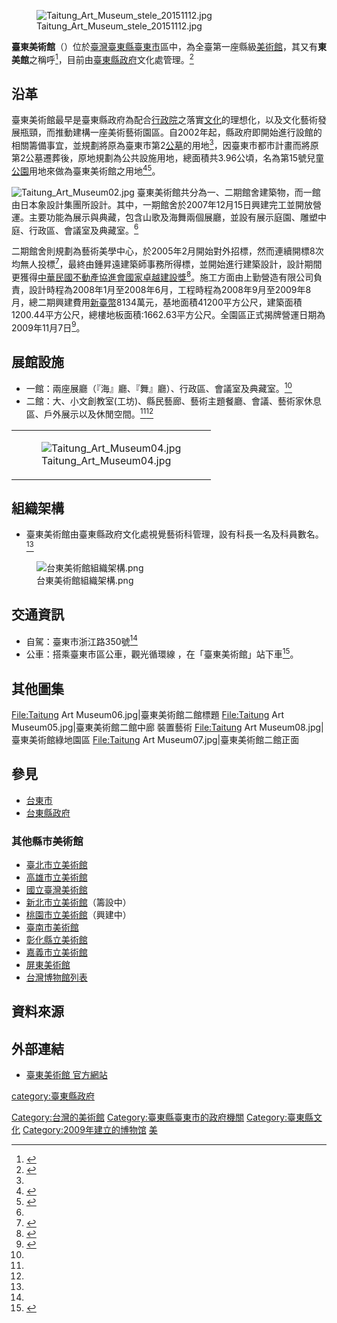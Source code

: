 {{Infobox Museum
 |name        = 臺東美術館
 |logo        = Taitung Art Museum logo.svg
 |logosize    = 240px
 |image       = Taitung Art Museum03.jpg
 |image_caption = 臺東美術館二館
 |logo_caption= 臺東美術館館徽
 |established = 2009年11月7日
 |location    = {{ROC-TW}}<br>[[臺東縣|臺東縣]][[臺東市|臺東市]]浙江路350號
 | coordinates= {{Coord|22.764828550938994|121.14991469630455|type:landmark_dim:1000_source:GoogleMaps|display=title,inline}}
 |type        = 公立，藝術博物館、兒童美術館
 |visitors    = 34,980人次（2013年度）<ref name="臺東美術館"/>
 |website     = {{URL|https://tm.ccl.ttct.edu.tw/}}
}}
[[File:Taitung_Art_Museum_stele_20151112.jpg|thumb]]

'''臺東美術館'''（{{lang-en|Taitung Art Museum}}）位於[[臺灣|臺灣]][[臺東縣|臺東縣]][[臺東市|臺東市]]區中，為全臺第一座縣級[[美術館|美術館]]，其又有'''東美館'''之稱呼<ref name="東美館">{{cite web|language=zh-tw|url=http://news.ltn.com.tw/news/local/paper/917618|title=〈南部〉台東美術館擺脫漆黑 標租規定夜間須營業|author=黃明堂|publisher=自由時報|date=2015-09-22|accessdate=2015-11-11|archive-date=2015-10-26|archive-url=https://web.archive.org/web/20151026002939/http://news.ltn.com.tw/news/local/paper/917618|dead-url=no}}</ref>，目前由[[臺東縣政府|臺東縣政府]]文化處管理。<ref name="官網">{{cite web|language=zh-tw|url=http://tm.ccl.ttct.edu.tw/Archive?uid=3|title=台東美術館|author=|publisher=台東美術館|date=|accessdate=2015-11-11|archive-date=2016-03-04|archive-url=https://web.archive.org/web/20160304141341/http://tm.ccl.ttct.edu.tw/Archive?uid=3|dead-url=no}}</ref>

== 沿革 ==
臺東美術館最早是臺東縣政府為配合[[行政院|行政院]]之落實[[文化|文化]]的理想化，以及文化藝術發展瓶頸，而推動建構一座美術藝術園區。自2002年起，縣政府即開始進行設館的相關籌備事宜，並規劃將原為臺東市第2[[公墓|公墓]]的用地<ref name="東美館"/>，因臺東市都市計畫而將原第2公墓遷葬後，原地規劃為公共設施用地，總面積共3.96公頃，名為第15號兒童[[公園|公園]]用地來做為臺東美術館之用地<ref name="臺東美術館">{{cite web|language=zh-tw|url=http://superspace.moc.gov.tw/hall/local_culture_page.aspx?oid=2bf49b97-e630-46cc-89f3-2aedd8b8e252|title=臺東美術館|author=|publisher=行政院文化部地方文化館|date=|accessdate=2015-11-11}}{{Dead link|date=2019年11月 |bot=InternetArchiveBot |fix-attempted=yes }}</ref><ref name="萬靈堂">{{cite web|language=zh-tw|url=http://history.n.yam.com/taiwanhot/place/20120613/20120613541055.html?select=http://n.yam.com/taiwanhot/place/20120630/20120630591941.html|title=台東美術館旁萬靈堂　議會研議就地合法|author=盧文欽|publisher=蕃薯藤新聞|date=2012-06-13|accessdate=2015-11-11}}</ref>。

[[File:Taitung_Art_Museum02.jpg|thumb]]
臺東美術館共分為一、二期館舍建築物，而一館由日本象設計集團所設計。其中，一期館舍於2007年12月15日興建完工並開放營運。主要功能為展示與典藏，包含山歌及海舞兩個展廳，並設有展示庭園、雕塑中庭、行政區、會議室及典藏室。<ref name="臺東美術館"/>

二期館舍則規劃為藝術美學中心，於2005年2月開始對外招標，然而連續開標8次均無人投標<ref name="投標">{{cite web|language=zh-tw|url=http://news.tvbs.com.tw/old-news.html?nid=428806|title=好兄弟擋路？台東美術館流標|author=劉錦源|publisher=TVBS|date=2005-09-03|accessdate=2015-11-11|archive-date=2016-03-04|archive-url=https://web.archive.org/web/20160304190859/http://news.tvbs.com.tw/old-news.html?nid=428806|dead-url=no}}</ref>，最終由鍾昇遠建築師事務所得標，並開始進行建築設計，設計期間更獲得[[中華民國不動產協進會|中華民國不動產協進會]][[國家卓越建設獎|國家卓越建設獎]]<ref name="獲獎">{{cite web|language=zh-tw|url=http://srdc.org.tw/iic/news_detial.php?bulletin=1&bbsId=625|title=建築師鍾昇遠設計 台東美術館二期工程 獲國家卓越建設獎|author=|publisher=財團法人石材暨資源產業研究發展中心|date=2012-07-04|accessdate=2015-11-11|archive-date=2016-03-04|archive-url=https://web.archive.org/web/20160304203955/http://srdc.org.tw/iic/news_detial.php?bulletin=1&bbsId=625|dead-url=no}}</ref>。施工方面由上勤營造有限公司負責，設計時程為2008年1月至2008年6月，工程時程為2008年9月至2009年8月，總二期興建費用[[新臺幣|新臺幣]]8134萬元，基地面積41200平方公尺，建築面積1200.44平方公尺，總樓地板面積:1662.63平方公尺。全園區正式揭牌營運日期為2009年11月7日<ref name="二期">{{cite web|language=zh-tw|url=http://solomo.xinmedia.com/archi/16163-csyarch|title=鍾昇遠-臺東美術館新建二期-藝術美學中心興建工程|author=鍾昇遠|publisher=鍾昇遠建築師事務所|date=|accessdate=2015-11-11|archive-date=2016-03-04|archive-url=https://web.archive.org/web/20160304100905/http://solomo.xinmedia.com/archi/16163-csyarch|dead-url=no}}</ref>。

== 展館設施 ==
* 一館：兩座展廳（『海』廳、『舞』廳）、行政區、會議室及典藏室。<ref name="官網"/>
* 二館：大、小文創教室(工坊)、縣民藝廊、藝術主題餐廳、會議、藝術家休息區、戶外展示以及休閒空間。<ref name="二期"/><ref name="官網"/>
{|
|[[File:Taitung_Art_Museum04.jpg|center]]
|}

== 組織架構 ==
* 臺東美術館由臺東縣政府文化處視覺藝術科管理，設有科長一名及科員數名。<ref name="官網"/>
[[File:台東美術館組織架構.png|center]]

== 交通資訊 ==
* 自駕：臺東市浙江路350號<ref name="官網"/>
* 公車：搭乘臺東市區公車，觀光循環線 ，在「臺東美術館」站下車<ref name="公車">{{cite web|language=zh-tw|url=http://www.ksbus.com.tw/Puyuma/Puyuma.html|title=普悠瑪客運 乘車資訊|author=|publisher=普悠瑪客運|date=|accessdate=2015-11-11|archive-date=2015-09-26|archive-url=https://web.archive.org/web/20150926132147/http://www.ksbus.com.tw/Puyuma/Puyuma.html|dead-url=no}}</ref>。

== 其他圖集 ==
<gallery mode="packed-hover" heights="175px">
File:Taitung Art Museum06.jpg|臺東美術館二館標題
File:Taitung Art Museum05.jpg|臺東美術館二館中廊 裝置藝術
File:Taitung Art Museum08.jpg|臺東美術館綠地園區
File:Taitung Art Museum07.jpg|臺東美術館二館正面
</gallery>

== 參見 ==
* [[台東市|台東市]]
* [[台東縣政府|台東縣政府]]
=== 其他縣市美術館 ===
* [[臺北市立美術館|臺北市立美術館]]
* [[高雄市立美術館|高雄市立美術館]]
* [[國立臺灣美術館|國立臺灣美術館]]
* [[新北市立美術館|新北市立美術館]]（籌設中）
* [[桃園市立美術館|桃園市立美術館]]（興建中）
* [[臺南市美術館|臺南市美術館]]
* [[彰化縣立美術館|彰化縣立美術館]]
* [[嘉義市立美術館|嘉義市立美術館]]
* [[屏東美術館|屏東美術館]]
* [[台灣博物館列表|台灣博物館列表]]

== 資料來源 ==
{{reflist}}

== 外部連結 ==
* [https://web.archive.org/web/20150618231437/http://tm.ccl.ttct.edu.tw/home 臺東美術館 官方網站]

{{台灣博物館}}

[[Category:台灣的美術館|Category:台灣的美術館]]
[[Category:臺東縣臺東市的政府機關|Category:臺東縣臺東市的政府機關]]
[[Category:臺東縣文化|Category:臺東縣文化]]
[[Category:2009年建立的博物馆|Category:2009年建立的博物馆]]
[[Category:2009年台灣建立|美]]
[[category:臺東縣政府|category:臺東縣政府]]